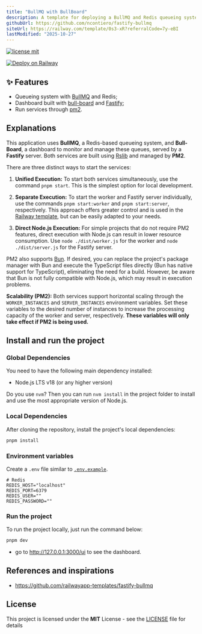 ```yaml
---
title: "BullMQ with BullBoard"
description: A template for deploying a BullMQ and Redis queueing system.
githubUrl: https://github.com/ncontiero/fastify-bullmq
siteUrl: https://railway.com/template/0s3-xR?referralCode=7y-eBI
lastModified: "2025-10-27"
---
```


[![license mit](https://img.shields.io/badge/licence-MIT-6C47FF)](https://github.com/ncontiero/fastify-bullmq/blob/main/LICENSE)

[![Deploy on Railway](https://railway.com/button.svg)](https://railway.com/template/0s3-xR?referralCode=7y-eBI)

## ✨ Features

- Queueing system with [BullMQ](https://docs.bullmq.io/) and Redis;
- Dashboard built with [bull-board](https://github.com/felixmosh/bull-board) and [Fastify](https://fastify.dev/);
- Run services through [pm2](https://pm2.keymetrics.io/).

## Explanations

This application uses **BullMQ**, a Redis-based queueing system, and **Bull-Board**, a dashboard to monitor and manage these queues, served by a **Fastify** server. Both services are built using [Rslib](https://rslib.rs/) and managed by **PM2**.

There are three distinct ways to start the services:

1. **Unified Execution:** To start both services simultaneously, use the command `pnpm start`. This is the simplest option for local development.

2. **Separate Execution:** To start the worker and Fastify server individually, use the commands `pnpm start:worker` and `pnpm start:server`, respectively. This approach offers greater control and is used in the [Railway template](https://railway.com/template/0s3-xR?referralCode=7y-eBI), but can be easily adapted to your needs.

3. **Direct Node.js Execution:** For simple projects that do not require PM2 features, direct execution with Node.js can result in lower resource consumption. Use `node ./dist/worker.js` for the worker and `node ./dist/server.js` for the Fastify server.

PM2 also supports [Bun](https://bun.sh/). If desired, you can replace the project's package manager with Bun and execute the TypeScript files directly (Bun has native support for TypeScript), eliminating the need for a build. However, be aware that Bun is not fully compatible with Node.js, which may result in execution problems.

**Scalability (PM2):** Both services support horizontal scaling through the `WORKER_INSTANCES` and `SERVER_INSTANCES` environment variables. Set these variables to the desired number of instances to increase the processing capacity of the worker and server, respectively. **These variables will only take effect if PM2 is being used.**

## Install and run the project

### Global Dependencies

You need to have the following main dependency installed:

- Node.js LTS v18 (or any higher version)

Do you use `nvm`? Then you can run `nvm install` in the project folder to install and use the most appropriate version of Node.js.

### Local Dependencies

After cloning the repository, install the project's local dependencies:

```bash title="terminal"
pnpm install
```

### Environment variables

Create a `.env` file similar to [`.env.example`](https://github.com/ncontiero/fastify-bullmq/blob/main/.env.example).

```env title=".env"
# Redis
REDIS_HOST="localhost"
REDIS_PORT=6379
REDIS_USER=""
REDIS_PASSWORD=""
```

### Run the project

To run the project locally, just run the command below:

```bash title="terminal"
pnpm dev
```

- go to http://127.0.0.1:3000/ui to see the dashboard.

## References and inspirations

- https://github.com/railwayapp-templates/fastify-bullmq

## License

This project is licensed under the **MIT** License - see the [LICENSE](https://github.com/ncontiero/fastify-bullmq/blob/main/LICENSE) file for details
